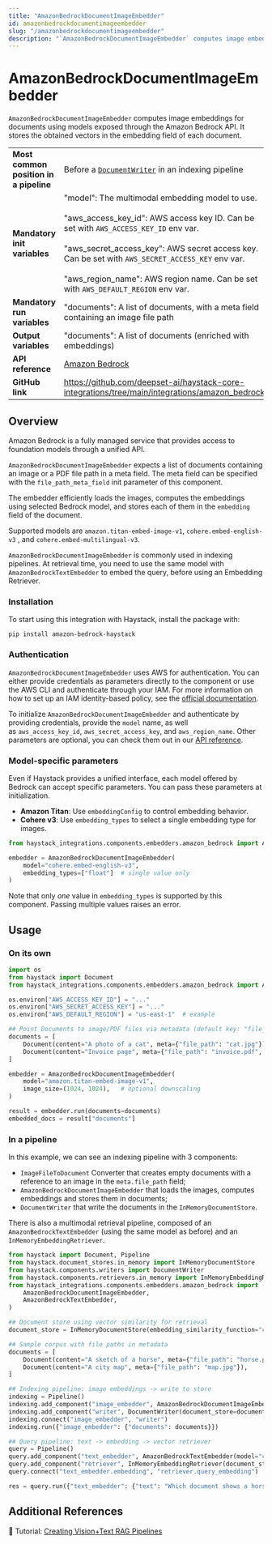 ```yaml
---
title: "AmazonBedrockDocumentImageEmbedder"
id: amazonbedrockdocumentimageembedder
slug: "/amazonbedrockdocumentimageembedder"
description: "`AmazonBedrockDocumentImageEmbedder` computes image embeddings for documents using models exposed through the Amazon Bedrock API. It  stores the obtained vectors in the embedding field of each document."
---
```


# AmazonBedrockDocumentImageEmbedder

`AmazonBedrockDocumentImageEmbedder` computes image embeddings for documents using models exposed through the Amazon Bedrock API. It  stores the obtained vectors in the embedding field of each document.

|  |  |
| --- | --- |
| **Most common position in a pipeline** | Before a [`DocumentWriter`](https://docs.haystack.deepset.ai/docs/pipeline-components/writers/documentwriter.mdx) in an indexing pipeline |
| **Mandatory init variables** | "model": The multimodal embedding model to use.  <br /> <br />"aws_access_key_id": AWS access key ID. Can be set with `AWS_ACCESS_KEY_ID` env var.  <br /> <br />"aws_secret_access_key": AWS secret access key. Can be set with `AWS_SECRET_ACCESS_KEY` env var.  <br /> <br />"aws_region_name": AWS region name. Can be set with `AWS_DEFAULT_REGION` env var. |
| **Mandatory run variables** | "documents": A list of documents, with a meta field containing an image file path |
| **Output variables** | "documents": A list of documents (enriched with embeddings) |
| **API reference** | [Amazon Bedrock](/reference/integrations-amazon-bedrock) |
| **GitHub link** | https://github.com/deepset-ai/haystack-core-integrations/tree/main/integrations/amazon_bedrock |

## Overview

Amazon Bedrock is a fully managed service that provides access to foundation models through a unified API.

`AmazonBedrockDocumentImageEmbedder` expects a list of documents containing an image or a PDF file path in a meta field. The meta field can be specified with the `file_path_meta_field` init parameter of this component.

The embedder efficiently loads the images, computes the embeddings using selected Bedrock model, and stores each of them in the `embedding` field of the document.

Supported models are `amazon.titan-embed-image-v1`, `cohere.embed-english-v3` , and `cohere.embed-multilingual-v3`.

`AmazonBedrockDocumentImageEmbedder` is commonly used in indexing pipelines. At retrieval time, you need to use the same model with `AmazonBedrockTextEmbedder` to embed the query, before using an Embedding Retriever.

### Installation

To start using this integration with Haystack, install the package with:

```shell
pip install amazon-bedrock-haystack
```

### Authentication

`AmazonBedrockDocumentImageEmbedder` uses AWS for authentication. You can either provide credentials as parameters directly to the component or use the AWS CLI and authenticate through your IAM. For more information on how to set up an IAM identity-based policy, see the [official documentation](https://docs.aws.amazon.com/bedrock/latest/userguide/security_iam_id-based-policy-examples.html).

To initialize `AmazonBedrockDocumentImageEmbedder` and authenticate by providing credentials, provide the `model` name, as well as `aws_access_key_id`, `aws_secret_access_key`, and `aws_region_name`. Other parameters are optional, you can check them out in our [API reference](/reference/integrations-amazon-bedrock#amazonbedrocktextembedder).

### Model-specific parameters

Even if Haystack provides a unified interface, each model offered by Bedrock can accept specific parameters. You can pass these parameters at initialization.

- **Amazon Titan**: Use `embeddingConfig` to control embedding behavior.
- **Cohere v3**: Use `embedding_types` to select a single embedding type for images.

```python
from haystack_integrations.components.embedders.amazon_bedrock import AmazonBedrockDocumentImageEmbedder

embedder = AmazonBedrockDocumentImageEmbedder(
    model="cohere.embed-english-v3",
    embedding_types=["float"]  # single value only
)
```

Note that only _one_ value in `embedding_types` is supported by this component. Passing multiple values raises an error.

## Usage

### On its own

```python
import os
from haystack import Document
from haystack_integrations.components.embedders.amazon_bedrock import AmazonBedrockDocumentImageEmbedder

os.environ["AWS_ACCESS_KEY_ID"] = "..."
os.environ["AWS_SECRET_ACCESS_KEY"] = "..."
os.environ["AWS_DEFAULT_REGION"] = "us-east-1"  # example

## Point Documents to image/PDF files via metadata (default key: "file_path")
documents = [
    Document(content="A photo of a cat", meta={"file_path": "cat.jpg"}),
    Document(content="Invoice page", meta={"file_path": "invoice.pdf", "mime_type": "application/pdf", "page_number": 1}),
]

embedder = AmazonBedrockDocumentImageEmbedder(
    model="amazon.titan-embed-image-v1",
    image_size=(1024, 1024),   # optional downscaling
)

result = embedder.run(documents=documents)
embedded_docs = result["documents"]

```

### In a pipeline

In this example, we can see an indexing pipeline with 3 components:

- `ImageFileToDocument` Converter that creates empty documents with a reference to an image in the `meta.file_path` field;
- `AmazonBedrockDocumentImageEmbedder` that loads the images, computes embeddings and stores them in documents;
- `DocumentWriter` that write the documents in the `InMemoryDocumentStore`.

There is also a multimodal retrieval pipeline, composed of an `AmazonBedrockTextEmbedder` (using the same model as before) and an `InMemoryEmbeddingRetriever`.

```python
from haystack import Document, Pipeline
from haystack.document_stores.in_memory import InMemoryDocumentStore
from haystack.components.writers import DocumentWriter
from haystack.components.retrievers.in_memory import InMemoryEmbeddingRetriever
from haystack_integrations.components.embedders.amazon_bedrock import (
    AmazonBedrockDocumentImageEmbedder,
    AmazonBedrockTextEmbedder,
)

## Document store using vector similarity for retrieval
document_store = InMemoryDocumentStore(embedding_similarity_function="cosine")

## Sample corpus with file paths in metadata
documents = [
    Document(content="A sketch of a horse", meta={"file_path": "horse.png"}),
    Document(content="A city map", meta={"file_path": "map.jpg"}),
]

## Indexing pipeline: image embeddings -> write to store
indexing = Pipeline()
indexing.add_component("image_embedder", AmazonBedrockDocumentImageEmbedder(model="cohere.embed-english-v3"))
indexing.add_component("writer", DocumentWriter(document_store=document_store))
indexing.connect("image_embedder", "writer")
indexing.run({"image_embedder": {"documents": documents}})

## Query pipeline: text -> embedding -> vector retriever
query = Pipeline()
query.add_component("text_embedder", AmazonBedrockTextEmbedder(model="cohere.embed-english-v3"))
query.add_component("retriever", InMemoryEmbeddingRetriever(document_store=document_store))
query.connect("text_embedder.embedding", "retriever.query_embedding")

res = query.run({"text_embedder": {"text": "Which document shows a horse?"}})
```

## Additional References

:notebook: Tutorial: [Creating Vision+Text RAG Pipelines](https://haystack.deepset.ai/tutorials/46_multimodal_rag)
